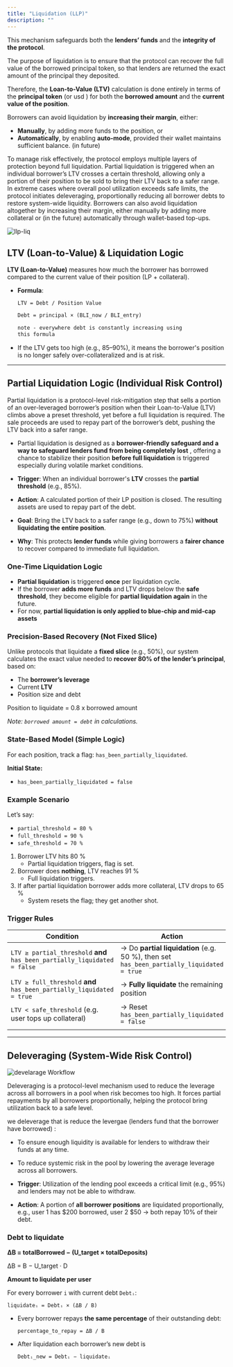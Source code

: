 ```yaml
---
title: "Liquidation (LLP)"
description: ""
---
```

This mechanism safeguards both the **lenders’ funds** and the **integrity of the protocol**.

The purpose of liquidation is to ensure that the protocol can recover the full value of the borrowed principal token, so that lenders are returned the exact amount of the principal they deposited.

Therefore, the **Loan-to-Value (LTV)** calculation is done entirely in terms of the **principal token** (or usd )  for both the **borrowed amount** and the **current value of the position**.

Borrowers can avoid liquidation by **increasing their margin**, either:

- **Manually**, by adding more funds to the position, or
- **Automatically**, by enabling **auto-mode**, provided their wallet maintains sufficient balance. (in future)

To manage risk effectively, the protocol employs multiple layers of protection beyond full liquidation. Partial liquidation is triggered when an individual borrower’s LTV crosses a certain threshold, allowing only a portion of their position to be sold to bring their LTV back to a safer range. In extreme cases where overall pool utilization exceeds safe limits, the protocol initiates deleveraging, proportionally reducing all borrower debts to restore system-wide liquidity. Borrowers can also avoid liquidation altogether by increasing their margin, either manually by adding more collateral or (in the future) automatically through wallet-based top-ups.


![llp-liq](./images/llp-liq.png)

## **LTV (Loan-to-Value) & Liquidation Logic**

**LTV (Loan-to-Value)** measures how much the borrower has borrowed compared to the current value of their position (LP + collateral).

- **Formula**:
    
    `LTV = Debt / Position Value`
    
    ```markdown
    Debt = principal × (BLI_now / BLI_entry)
    
    note - everywhere debt is constantly increasing using 
    this formula
    ```
    
- If the LTV gets too high (e.g., 85–90%), it means the borrower's position is no longer safely over-collateralized and is at risk.

---

## Partial Liquidation Logic (Individual Risk Control)

Partial liquidation is a protocol-level risk-mitigation step that sells a portion of an over-leveraged borrower’s position when their Loan-to-Value (LTV) climbs above a preset threshold, yet before a full liquidation is required.
The sale proceeds are used to repay part of the borrower’s debt, pushing the LTV back into a safer range.


- Partial liquidation is designed as a **borrower-friendly safeguard and a way to safeguard lenders fund from being completely lost** , offering a chance to stabilize their position **before full liquidation** is triggered  especially during volatile market conditions.

- **Trigger**: When an individual borrower's **LTV** crosses the **partial threshold** (e.g., 85%).
- **Action**: A calculated portion of their LP position is closed. The resulting assets are used to repay part of the debt.
- **Goal**: Bring the LTV back to a safer range (e.g., down to 75%) **without liquidating the entire position**.
- **Why**: This protects **lender funds** while giving borrowers a **fairer chance** to recover compared to immediate full liquidation.

### One-Time Liquidation Logic

- **Partial liquidation** is triggered **once** per liquidation cycle.
- If the borrower **adds more funds** and LTV drops below the **safe threshold**, they become eligible for **partial liquidation again** in the future.
- For now, **partial liquidation is only applied to blue-chip and mid-cap assets**

### Precision-Based Recovery (Not Fixed Slice)

Unlike protocols that liquidate a **fixed slice** (e.g., 50%), our system calculates the exact value needed to **recover 80% of the lender’s principal**, based on:

- The **borrower’s leverage**
- Current **LTV**
- Position size and debt

Position to liquidate = 0.8 x borrowed amount

*Note: `borrowed amount = debt` in calculations.*

### State-Based Model (Simple Logic)

For each position, track a flag: `has_been_partially_liquidated`.

**Initial State:**

- `has_been_partially_liquidated = false`

### Example Scenario

Let’s say:

- `partial_threshold = 80 %`
- `full_threshold = 90 %`
- `safe_threshold = 70 %`

1. Borrower LTV hits 80 %
    - Partial liquidation triggers, flag is set.
2. Borrower does **nothing**, LTV reaches 91 %
    - Full liquidation triggers.
3. If after partial liquidation borrower adds more collateral, LTV drops to 65 %
    - System resets the flag; they get another shot.

### Trigger Rules

| Condition | Action |
| --- | --- |
| `LTV ≥ partial_threshold` **and** `has_been_partially_liquidated = false` | → Do **partial liquidation** (e.g. 50 %), then set `has_been_partially_liquidated = true` |
| `LTV ≥ full_threshold` **and** `has_been_partially_liquidated = true` | → **Fully liquidate** the remaining position |
| `LTV < safe_threshold` (e.g. user tops up collateral) | → Reset `has_been_partially_liquidated = false` |
|  |  |

---

##  **Deleveraging (System-Wide Risk Control)**

![develarage Workflow](./images/Deleverage-workflow.png)

Deleveraging is a protocol-level mechanism used to reduce the leverage across all borrowers in a pool when risk becomes too high.
It forces partial repayments by all borrowers proportionally, helping the protocol bring utilization back to a safe level.

we deleverage that is reduce the levergae (lenders fund that the borrower have borrowed) :

- To ensure enough liquidity is available for lenders to withdraw their funds at any time.

- To reduce systemic risk in the pool by lowering the average leverage across all borrowers.

- **Trigger**: Utilization of the lending pool exceeds a critical limit (e.g., 95%) and lenders may not be able to withdraw.
- **Action**: A portion of **all borrower positions** are liquidated proportionally, e.g., user 1 has $200 borrowed, user 2 $50 → both repay 10% of their debt.


### Debt to liquidate

**ΔB = totalBorrowed − (U_target × totalDeposits)**

ΔB = B − U_target · D

**Amount to liquidate per user** 

For every borrower `i` with current debt `Debtᵢ`:

```
liquidateᵢ = Debtᵢ × (ΔB / B)
```

- Every borrower repays **the same percentage** of their outstanding debt:
    
    `percentage_to_repay = ΔB / B`
    
- After liquidation each borrower’s new debt is
    
    `Debtᵢ_new = Debtᵢ − liquidateᵢ` 